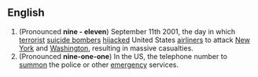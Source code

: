 ==English==
#(Pronounced '''nine - eleven''') September 11th 2001, the day in which [[terrorist]] [[suicide bomber]]s [[hijack]]ed United States [[airliner]]s to attack [[New York]] and [[Washington]], resulting in massive casualties.
#(Pronounced '''nine-one-one''')  In the US, the telephone number to [[summon]] the police or other [[emergency]] services.